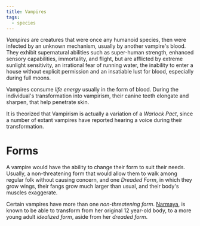 ```yaml
---
title: Vampires
tags:
  - species
---
```



*Vampires* are creatures that were once any humanoid species, then were infected by an unknown mechanism, usually by another vampire's blood. They exhibit supernatural abilities such as super-human strength, enhanced sensory capabilities, immortality, and flight, but are afflicted by extreme sunlight sensitivity, an irrational fear of running water, the inability to enter a house without explicit permission and an insatiable lust for blood, especially during full moons.

Vampires consume *life energy* usually in the form of blood. During the individual's transformation into vampirism, their canine teeth elongate and sharpen, that help penetrate skin.

It is theorized that Vampirism is actually a variation of a *Warlock Pact*, since a number of extant vampires have reported hearing a voice during their transformation.

# Forms

A vampire would have the ability to change their form to suit their needs. Usually, a non-threatening form that would allow them to walk among regular folk without causing concern, and one *Dreaded Form*, in which they grow wings, their fangs grow much larger than usual, and their body's muscles exaggerate.

Certain vampires have more than one *non-threatening form*. [Narmaya](../characters/narmaya.mdx), is known to be able to transform from her original 12 year-old body, to a more young adult *idealized form*, aside from her *dreaded form*.